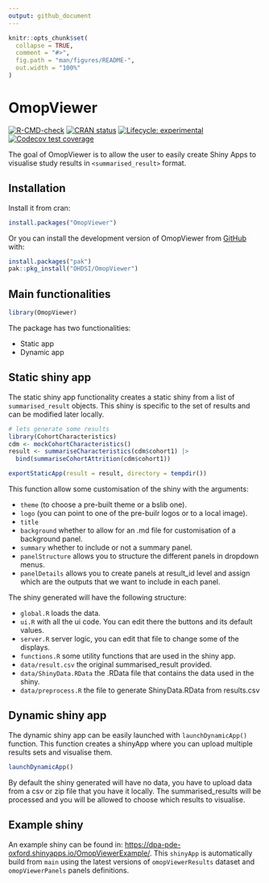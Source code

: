 ```yaml
---
output: github_document
---
```


<!-- README.md is generated from README.Rmd. Please edit that file -->

```r
knitr::opts_chunk$set(
  collapse = TRUE,
  comment = "#>",
  fig.path = "man/figures/README-",
  out.width = "100%"
)
```

# OmopViewer

<!-- badges: start -->
[![R-CMD-check](https://github.com/OHDSI/OmopViewer/actions/workflows/R-CMD-check.yaml/badge.svg)](https://github.com/OHDSI/OmopViewer/actions/workflows/R-CMD-check.yaml)
[![CRAN status](https://www.r-pkg.org/badges/version/OmopViewer)](https://CRAN.R-project.org/package=OmopViewer)
[![Lifecycle: experimental](https://img.shields.io/badge/lifecycle-experimental-orange.svg)](https://lifecycle.r-lib.org/articles/stages.html#experimental)
[![Codecov test coverage](https://codecov.io/gh/OHDSI/OmopViewer/branch/main/graph/badge.svg)](https://app.codecov.io/gh/OHDSI/OmopViewer?branch=main)
<!-- badges: end -->

The goal of OmopViewer is to allow the user to easily create Shiny Apps to visualise study results in `<summarised_result>` format.

## Installation

Install it from cran:

```r
install.packages("OmopViewer")
```

Or you can install the development version of OmopViewer from [GitHub](https://github.com/OHDSI/OmopViewer) with:

``` r
install.packages("pak")
pak::pkg_install("OHDSI/OmopViewer")
```

## Main functionalities

```r
library(OmopViewer)
```

The package has two functionalities:

- Static app
- Dynamic app

## Static shiny app

The static shiny app functionality creates a static shiny from a list of `summarised_result` objects. This shiny is specific to the set of results and can be modified later locally.

```r
# lets generate some results
library(CohortCharacteristics)
cdm <- mockCohortCharacteristics()
result <- summariseCharacteristics(cdm$cohort1) |>
  bind(summariseCohortAttrition(cdm$cohort1))

exportStaticApp(result = result, directory = tempdir())
```

This function allow some customisation of the shiny with the arguments:

- `theme` (to choose a pre-built theme or a bslib one).
- `logo` (you can point to one of the pre-builr logos or to a local image).
- `title`
- `background` whether to allow for an .md file for customisation of a background panel.
- `summary` whether to include or not a summary panel.
- `panelStructure` allows you to structure the different panels in dropdown menus.
- `panelDetails` allows you to create panels at result_id level and assign which are the outputs that we want to include in each panel.

The shiny generated will have the following structure:

- `global.R` loads the data.
- `ui.R` with all the ui code. You can edit there the buttons and its default values.
- `server.R` server logic, you can edit that file to change some of the displays.
- `functions.R` some utility functions that are used in the shiny app.
- `data/result.csv` the original summarised_result provided.
- `data/ShinyData.RData` the .RData file that contains the data used in the shiny.
- `data/preprocess.R` the file to generate ShinyData.RData from results.csv

## Dynamic shiny app

The dynamic shiny app can be easily launched with `launchDynamicApp()` function. This function creates a shinyApp where you can upload multiple results sets and visualise them.

```r
launchDynamicApp()
```

By default the shiny generated will have no data, you have to upload data from a csv or zip file that you have it locally. The summarised_results will be processed and you will be allowed to choose which results to visualise.

## Example shiny

An example shiny can be found in: <https://dpa-pde-oxford.shinyapps.io/OmopViewerExample/>. This `shinyApp` is automatically build from `main` using the latest versions of `omopViewerResults` dataset and `omopViewerPanels` panels definitions.
